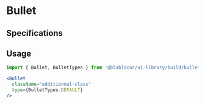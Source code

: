 

<Meta title="Widgets/Bullet" />

# **Bullet**

<Canvas>
  <Story name="Default">
    <Bullet
      className="custom-class"
      type={BulletTypes.DEFAULT}
    />
  </Story>
</Canvas>

## Specifications

## Usage

```jsx
import { Bullet, BulletTypes } from '@blablacar/ui-library/build/bullet'

<Bullet
  className="additionnal-class"
  type={BulletTypes.DEFAULT}
/>
```

<ArgsTable of={Bullet} />
